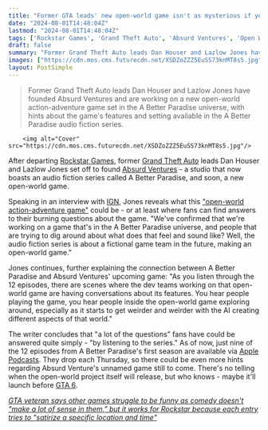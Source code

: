 ```yaml
---
title: "Former GTA leads' new open-world game isn't as mysterious if you pay attention to their audio series: 'A lot of the questions could be answered by listening'"
date: "2024-08-01T14:48:04Z"
lastmod: "2024-08-01T14:48:04Z"
tags: ['Rockstar Games', 'Grand Theft Auto', 'Absurd Ventures', 'Open World', 'Action-Adventure']
draft: false
summary: "Former Grand Theft Auto leads Dan Houser and Lazlow Jones have founded Absurd Ventures and are working on a new open-world action-adventure game set in the A Better Paradise universe, with hints about the game's features and setting available in the A Better Paradise audio fiction series."
images: ["https://cdn.mos.cms.futurecdn.net/XSDZoZZZ5EuSS73knMT8s5.jpg"]
layout: PostSimple
---
```

> Former Grand Theft Auto leads Dan Houser and Lazlow Jones have founded Absurd Ventures and are working on a new open-world action-adventure game set in the A Better Paradise universe, with hints about the game's features and setting available in the A Better Paradise audio fiction series.


        <img alt="Cover" src="https://cdn.mos.cms.futurecdn.net/XSDZoZZZ5EuSS73knMT8s5.jpg"/>
        
After departing [<u>Rockstar Games</u>](https://www.gamesradar.com/tag/rockstar-games/), former [<u>Grand Theft Auto</u>](https://www.gamesradar.com/games/action/grand-theft-auto/) leads Dan Houser and Lazlow Jones set off to found [<u>Absurd Ventures</u>](https://www.gamesradar.com/former-gta-and-red-dead-lead-announces-studio-dedicated-to-weird-sht-from-desperate-people/) - a studio that now boasts an audio fiction series called A Better Paradise, and soon, a new open-world game.

Speaking in an interview with [<u>IGN</u>](https://www.ign.com/articles/from-gta-to-the-internet-of-things-what-lazlow-jones-did-next), Jones reveals what this [<u>"open-world action-adventure game"</u>](https://www.gamesradar.com/games/open-world/rockstar-co-founder-and-former-gta-lead-dan-houser-is-making-an-open-world-action-adventure-game-of-his-own-at-his-new-studio/) could be - or at least where fans can find answers to their burning questions about the game. "We've confirmed that we're working on a game that's in the A Better Paradise universe, and people that are trying to dig around about what does that feel and sound like? Well, the audio fiction series is about a fictional game team in the future, making an open-world game."

Jones continues, further explaining the connection between A Better Paradise and Absurd Ventures' upcoming game: "As you listen through the 12 episodes, there are scenes where the dev teams working on that open-world game are having conversations about its features. You hear people playing the game, you hear people inside the open-world game exploring around, especially as it starts to get weirder and weirder with the AI creating different aspects of that world."

The writer concludes that "a lot of the questions" fans have could be answered quite simply - "by listening to the series." As of now, just nine of the 12 episodes from A Better Paradise's first season are available via [<u>Apple Podcasts</u>](https://go.redirectingat.com/?id=92X1161492&xcust=grd_us_7384290142614239794&xs=1&url=https%3A%2F%2Fpodcasts.apple.com%2Fus%2Fpodcast%2Fa-better-paradise%2Fid1746607228%3Fitsct%3Dpodcast_box_player%26itscg%3D30200%26ls%3D1%26theme%3Ddark&sref=https%3A%2F%2Fwww.gamesradar.com%2Fgames%2Fgrand-theft-auto%2Fformer-gta-leads-new-open-world-game-isnt-as-mysterious-if-you-pay-attention-to-their-audio-series-a-lot-of-the-questions-could-be-answered-by-listening). They drop each Thursday, so there could be even more hints regarding Absurd Venture's unnamed game still to come. There's no telling when the open-world project itself will release, but who knows - maybe it'll launch before [<u>GTA 6</u>](https://www.gamesradar.com/gta-6-guide/).

[<u><em>GTA veteran says other games struggle to be funny as comedy doesn't "make a lot of sense in them," but it works for Rockstar because each entry tries to "satirize a specific location and time"</em></u>](https://www.gamesradar.com/games/grand-theft-auto/gta-veteran-says-other-games-struggle-to-be-funny-as-comedy-doesnt-make-a-lot-of-sense-in-them-but-it-works-for-rockstar-because-each-entry-tries-to-satirize-a-specific-location-and-time/)
        